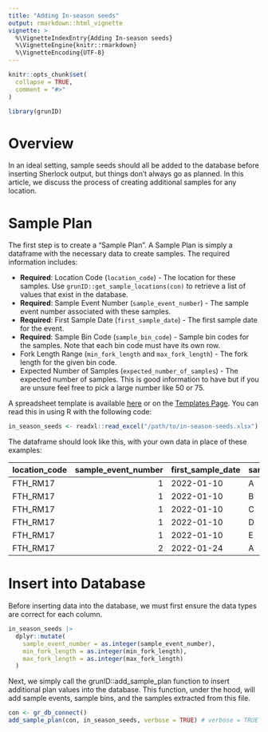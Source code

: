 ```yaml
---
title: "Adding In-season seeds"
output: rmarkdown::html_vignette
vignette: >
  %\VignetteIndexEntry{Adding In-season seeds}
  %\VignetteEngine{knitr::rmarkdown}
  %\VignetteEncoding{UTF-8}
---
```


```r
knitr::opts_chunk$set(
  collapse = TRUE,
  comment = "#>"
)
```

```r
library(grunID)
```

# Overview

In an ideal setting, sample seeds should all be added to the database before inserting Sherlock output, but things don't always go as planned. In this article, we discuss the process of creating additional samples for any location.

# Sample Plan

The first step is to create a "Sample Plan". A Sample Plan is simply a dataframe with the necessary data to create samples. The required information includes:

* __Required__: Location Code (`location_code`) - The location for these samples. Use `grunID::get_sample_locations(con)` to retrieve a list of values that exist in the database.
* __Required__: Sample Event Number (`sample_event_number`) - The sample event number associated with these samples.
* __Required__: First Sample Date (`first_sample_date`) - The first sample date for the event.
* __Required__: Sample Bin Code (`sample_bin_code`) - Sample bin codes for the samples. Note that each bin code must have its own row.
* Fork Length Range (`min_fork_length` and `max_fork_length`) - The fork length for the given bin code.
* Expected Number of Samples (`expected_number_of_samples`) - The expected number of samples. This is good information to have but if you are unsure feel free to pick a large number like 50 or 75.

A spreadsheet template is available [here](#) or on the [Templates Page](#). You can read this in using R with the following code:

```r
in_season_seeds <- readxl::read_excel("/path/to/in-season-seeds.xlsx")
```

The dataframe should look like this, with your own data in place of these examples:


|location_code | sample_event_number|first_sample_date |sample_bin_code | min_fork_length| max_fork_length| expected_number_of_samples|
|:-------------|-------------------:|:-----------------|:---------------|---------------:|---------------:|--------------------------:|
|FTH_RM17      |                   1|2022-01-10        |A               |              25|              65|                          0|
|FTH_RM17      |                   1|2022-01-10        |B               |              65|             105|                          0|
|FTH_RM17      |                   1|2022-01-10        |C               |             105|             145|                          0|
|FTH_RM17      |                   1|2022-01-10        |D               |             145|             185|                          0|
|FTH_RM17      |                   1|2022-01-10        |E               |             185|             225|                          0|
|FTH_RM17      |                   2|2022-01-24        |A               |              25|              65|                          0|

# Insert into Database

Before inserting data into the database, we must first ensure the data types are correct for each column.

```r
in_season_seeds |> 
  dplyr::mutate(
    sample_event_number = as.integer(sample_event_number),
    min_fork_length = as.integer(min_fork_length),
    max_fork_length = as.integer(max_fork_length)
  )
```

Next, we simply call the grunID::add_sample_plan function to insert additional plan values into the database. This function, under the hood, will add sample events, sample bins, and the samples extracted from this file.

```r
con <- gr_db_connect()
add_sample_plan(con, in_season_seeds, verbose = TRUE) # verbose = TRUE will give some progress bars
```

